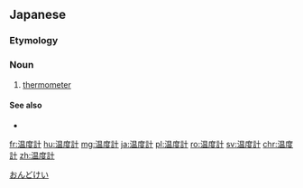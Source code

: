 {{also|溫度計|温度计}}
==Japanese==
{{ja-kanjitab|おん|ど|けい|yomi=on}}

===Etymology===
{{suffix|温度|計|t1=temperature|t2=measuring instrument|lang=ja|sort=おんどけい}}

===Noun===
{{ja-noun|おんどけい}}

# [[thermometer]]

====See also====
* {{ja-r|体温計|たいおんけい}}

[[Category:ja:Measuring instruments|おんどけい]]

[[fr:温度計]]
[[hu:温度計]]
[[mg:温度計]]
[[ja:温度計]]
[[pl:温度計]]
[[ro:温度計]]
[[sv:温度計]]
[[chr:温度計]]
[[zh:温度計]]